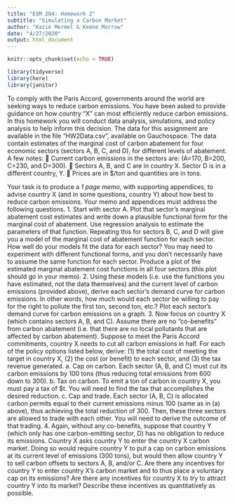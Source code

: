 ```yaml
---
title: "ESM 204: Homework 2"
subtitle: "Simulating a Carbon Market"
author: "Kazie Mermel & Keene Morrow"
date: "4/27/2020"
output: html_document
---
```


```r
knitr::opts_chunk$set(echo = TRUE)

library(tidyverse)
library(here)
library(janitor)
```

To comply with the Paris Accord, governments around the world are seeking ways to reduce carbon emissions. You have been asked to provide guidance on how country “X” can most efficiently reduce carbon emissions. In this homework you will conduct data analysis, simulations, and policy analysis to help inform this decision. The data for this assignment are available in the file “HW2Data.csv”, available on Gauchospace. The data contain estimates of the marginal cost of carbon abatement for four economic sectors (sectors A, B, C, and D), for different levels of abatement. A few notes:
 Current carbon emissions in the sectors are: (A=170, B=200, C=230, and D=300).
 Sectors A, B, and C are in country X. Sector D is in a different country, Y.
 Prices are in $/ton and quantities are in tons.

Your task is to produce a *1 page memo*, with supporting appendices, to advise country X (and in some questions, country Y) about how best to reduce carbon emissions. Your memo and appendices must address the following questions.
1. Start with sector A. Plot that sector’s marginal abatement cost estimates and write down a plausible functional form for the marginal cost of abatement. Use regression analysis to estimate the parameters of that function. Repeating this for sectors B, C, and D will give you a model of the marginal cost of abatement function for each sector. How well do your models fit the data for each sector? You may need to experiment with different functional forms, and you don’t necessarily have to assume the same function for each sector. Produce a plot of the estimated marginal abatement cost functions in all four sectors (this plot should go in your memo).
2. Using these models (i.e. use the functions you have estimated, not the data themselves) and the current level of carbon emissions (provided above), derive each sector’s demand curve for carbon emissions. In other words, how much would each sector be willing to pay for the right to pollute the first ton, second ton, etc.? Plot each sector’s demand curve for carbon emissions on a graph.
3. Now focus on country X (which contains sectors A, B, and C). Assume there are no “co-benefits” from carbon abatement (i.e. that there are no local pollutants that are affected by carbon abatement). Suppose to meet the Paris Accord commitments, country X needs to cut all carbon emissions in half. For each of the policy options listed below, derive: (1) the total cost of meeting the target in country X, (2) the cost (or benefit) to each sector, and (3) the tax revenue generated.
a. Cap on carbon. Each sector (A, B, and C) must cut its carbon emissions by 100 tons (thus reducing total emissions from 600 down to 300).
b. Tax on carbon. To emit a ton of carbon in country X, you must pay a tax of $t. You will need to find the tax that accomplishes the desired reduction.
c. Cap and trade. Each sector (A, B, C) is allocated carbon permits equal to their current emissions minus 100 (same as in (a) above), thus achieving the total reduction of 300. Then, these three sectors are allowed to trade with each other. You will need to derive the outcome of that trading.
4. Again, without any co-benefits, suppose that country Y (which only has one carbon-emitting sector, D) has no obligation to reduce its emissions. Country X asks country Y to enter the country X carbon market. Doing so would require country Y to put a cap on carbon emissions at its current level of emissions (300 tons), but would then allow country Y to sell carbon offsets to sectors A, B, and/or C. Are there any incentives for country Y to enter country X’s carbon market and to thus place a voluntary cap on its emissions? Are there any incentives for country X to try to attract country Y into its market? Describe these incentives as quantitatively as possible.
